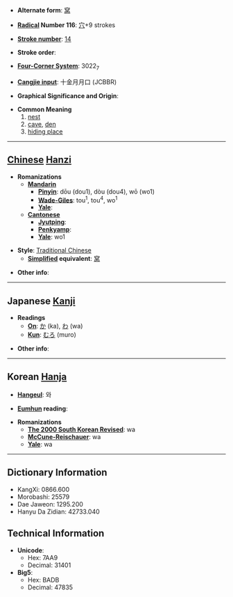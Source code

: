 * '''Alternate form''': [[窝]]

* '''[[Wiktionary:Chinese radical index| Radical]] Number 116''': [[Wiktionary:Chinese radical index 穴|穴]]+9 strokes

* '''[[Wiktionary:Chinese total strokes index|Stroke number]]''': [[Wiktionary:Chinese total strokes index 14|14]]

* '''Stroke order''': 

* '''[[Wiktionary:Chinese four corner index|Four-Corner System]]''': 3022<sub>7</sub>

* '''[[Wiktionary:Chinese Cangjie index|Cangjie input]]''': 十金月月口 (JCBBR)

* '''Graphical Significance and Origin''': 

* '''Common Meaning'''
*#[[nest]]
*# [[cave]], [[den]]
*# [[hiding place]]

----

== [[Chinese]] [[Hanzi]] ==

* '''Romanizations'''
** '''[[Mandarin]]'''
*** '''[[Pinyin]]''': dōu (dou1), dòu (dou4), wō (wo1)
*** '''[[Wade-Giles]]''': tou<sup>1</sup>, tou<sup>4</sup>, wo<sup>1</sup>
*** '''[[Yale]]''': 
** '''[[Cantonese]]'''
*** '''[[Jyutping]]''':
*** '''[[Penkyamp]]''': 
*** '''[[Yale]]''': wo1

* '''Style''': [[Traditional Chinese]] 
** '''[[Simplified Chinese|Simplified]] equivalent''': [[窝]]

* '''Other info''': 

----

== Japanese [[Kanji]] ==

* '''Readings'''
** '''[[On]]''': [[か]] (ka), [[わ]] (wa)
** '''[[Kun]]''': [[むろ]] (muro)

* '''Other info''':  

----

== Korean [[Hanja]] ==

* '''[[Hangeul]]''': 와

* '''[[Eumhun]] reading''': 

* '''Romanizations'''
** '''[[The 2000 South Korean Revised Romanization|The 2000 South Korean Revised]]''': wa
** '''[[McCune-Reischauer]]''': wa
** '''[[Yale]]''': wa

----

== Dictionary Information ==

* KangXi: 0866.600
* Morobashi: 25579
* Dae Jaweon: 1295.200
* Hanyu Da Zidian: 42733.040

== Technical Information ==

* '''Unicode''':
** Hex: 7AA9
** Decimal: 31401
* '''Big5''':
** Hex: BADB
** Decimal: 47835